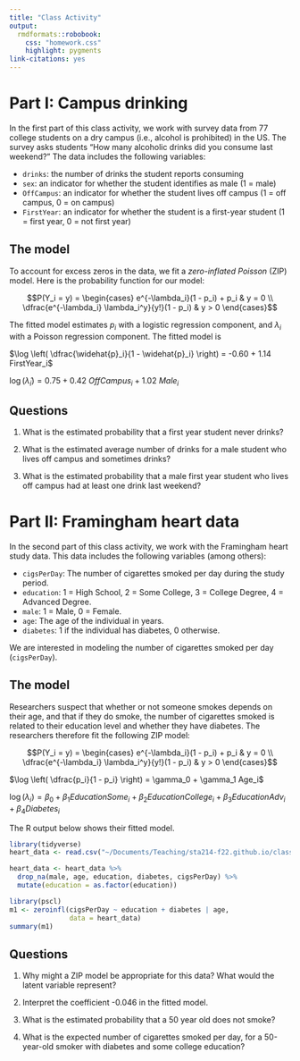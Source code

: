 ```yaml
---
title: "Class Activity"
output: 
  rmdformats::robobook:
    css: "homework.css"
    highlight: pygments
link-citations: yes
---
```


# Part I: Campus drinking

In the first part of this class activity, we work with survey data from 77 college students on a dry campus (i.e., alcohol is prohibited) in the US. The survey asks students "How many alcoholic drinks did you consume last weekend?" The data includes the following variables:

* `drinks`: the number of drinks the student reports consuming
* `sex`: an indicator for whether the student identifies as male (1 = male)
* `OffCampus`: an indicator for whether the student lives off campus (1 = off campus, 0 = on campus)
* `FirstYear`: an indicator for whether the student is a first-year student (1 = first year, 0 = not first year)

## The model

To account for excess zeros in the data, we fit a *zero-inflated Poisson* (ZIP) model. Here is the probability function for our model:

$$P(Y_i = y) = \begin{cases} e^{-\lambda_i}(1 - p_i) + p_i & y = 0 \\ \dfrac{e^{-\lambda_i} \lambda_i^y}{y!}(1 - p_i) & y > 0 \end{cases}$$

The fitted model estimates $p_i$ with a logistic regression component, and $\lambda_i$ with a Poisson regression component. The fitted model is

$\log \left( \dfrac{\widehat{p}_i}{1 - \widehat{p}_i} \right) = -0.60 + 1.14 FirstYear_i$

$\log(\widehat{\lambda}_i) = 0.75 + 0.42 \ OffCampus_i + 1.02 \ Male_i$

## Questions

1. What is the estimated probability that a first year student never drinks?

2. What is the estimated average number of drinks for a male student who lives off campus and sometimes drinks?

3. What is the estimated probability that a male first year student who lives off campus had at least one drink last weekend?

# Part II: Framingham heart data

In the second part of this class activity, we work with the Framingham heart study data. This data includes the following variables (among others):

* `cigsPerDay`: The number of cigarettes smoked per day during the study period.
* `education`: 1 = High School, 2 = Some College, 3 = College Degree, 4 = Advanced Degree.
* `male`: 1 = Male, 0 = Female.
* `age`: The age of the individual in years.
* `diabetes`: 1 if the individual has diabetes, 0 otherwise.

We are interested in modeling the number of cigarettes smoked per day (`cigsPerDay`).

## The model

Researchers suspect that whether or not someone smokes depends on their age, and that if they do smoke, the number of cigarettes smoked is related to their education level and whether they have diabetes. The researchers therefore fit the following ZIP model:

$$P(Y_i = y) = \begin{cases} e^{-\lambda_i}(1 - p_i) + p_i & y = 0 \\ \dfrac{e^{-\lambda_i} \lambda_i^y}{y!}(1 - p_i) & y > 0 \end{cases}$$

$\log \left( \dfrac{p_i}{1 - p_i} \right) = \gamma_0 + \gamma_1 Age_i$

$\log(\lambda_i) = \beta_0 + \beta_1 EducationSome_i + \beta_2 EducationCollege_i + \beta_3 EducationAdv_i + \beta_4 Diabetes_i$

The R output below shows their fitted model.

```r
library(tidyverse)
heart_data <- read.csv("~/Documents/Teaching/sta214-f22.github.io/class_activities/framingham.csv")

heart_data <- heart_data %>%
  drop_na(male, age, education, diabetes, cigsPerDay) %>%
  mutate(education = as.factor(education))
```

```r
library(pscl)
m1 <- zeroinfl(cigsPerDay ~ education + diabetes | age, 
               data = heart_data)
summary(m1)
```

## Questions

1. Why might a ZIP model be appropriate for this data? What would the latent variable represent?

2. Interpret the coefficient -0.046 in the fitted model.

3. What is the estimated probability that a 50 year old does not smoke?

4. What is the expected number of cigarettes smoked per day, for a 50-year-old smoker with diabetes and some college education?


